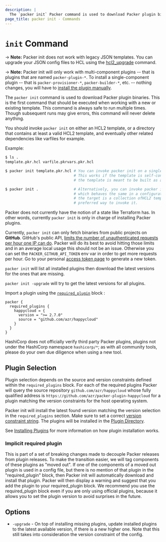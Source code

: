 ```yaml
---
description: |
  The `packer init` Packer command is used to download Packer plugin binaries.
page_title: packer init - Commands
---
```


# `init` Command

-> **Note:** Packer init does not work with legacy JSON templates. You can
upgrade your JSON config files to HCL using the [hcl2_upgrade](/packer/docs/commands/hcl2_upgrade) command.

-> **Note:** Packer init will only work with multi-component plugins -- that is
plugins that are named `packer-plugin-*`. To install a single-component plugin --
that is `packer-provisioner-*`, `packer-builder-*`, etc. -- nothing changes, you will
have to [install the plugin manually](/packer/docs/plugins#installing-plugins).

The `packer init` command is used to download Packer plugin binaries. This is
the first command that should be executed when working with a new or existing
template. This command is always safe to run multiple times. Though subsequent
runs may give errors, this command will never delete anything.

You should invoke `packer init` on either an HCL2 template, or a directory that contains
at least a valid HCL2 template, and eventually other related dependencies like varfiles
for example.

Example:

```sh
$ ls .
template.pkr.hcl varfile.pkrvars.pkr.hcl

$ packer init template.pkr.hcl # You can invoke packer init on a single template in this case
                               # This works if the template is self-contained, but may fail if
                               # the template is meant to be built as a bundle of partials.

$ packer init .                # Alternatively, you can invoke packer init on a directory instead,
                               # which behaves the same in a configuration like this one, but if
                               # the target is a collection ofHCL2 templates, this is the
                               # preferred way to invoke it.
```

Packer does not currently have the notion of a state like Terraform has. In other words,
currently `packer init` is only in charge of installing Packer plugins.

Currently, `packer init` can only fetch binaries from public projects on **GitHub**. GitHub's public API, [limits the number of unauthenticated requests
per hour one IP can
do](https://docs.github.com/en/developers/apps/rate-limits-for-github-apps#normal-user-to-server-rate-limits).
Packer will do its best to avoid hitting those limits and in an average local
usage this should not be an issue. Otherwise you can set the
`PACKER_GITHUB_API_TOKEN` env var in order to get more requests per hour. Go to
your personal [access token page](https://github.com/settings/tokens) to
generate a new token.

`packer init` will list all installed plugins then download the latest versions
for the ones that are missing.

`packer init -upgrade` will try to get the latest versions for all plugins.

Import a plugin using the [`required_plugin`](/packer/docs/templates/hcl_templates/blocks/packer#specifying-plugin-requirements)
block :

```hcl
packer {
  required_plugins {
    happycloud = {
      version = ">= 2.7.0"
      source = "github.com/azr/happycloud"
    }
  }
}
```

HashiCorp does not officially verify third party Packer plugins, plugins not under the HashiCorp namespace `hashicorp/*`; as with all community tools, please do your own due diligence when using a new tool.

## Plugin Selection

Plugin selection depends on the source and version constraints defined within the `required_plugins` block.
For each of the required plugins Packer will query the source repository `github.com/azr/happycloud` whose fully qualified address
is `https://github.com/azr/packer-plugin-happycloud` for a plugin matching the version constraints for the host operating system.

Packer init will install the latest found version matching the version selection
in the `required_plugins` section. Make sure to set a correct [version
constraint
string](/packer/docs/templates/hcl_templates/blocks/packer#version-constraints). The
plugins will be installed in the [Plugin
Directory](/packer/docs/configure#packer-s-plugin-directory).

See [Installing Plugins](/packer/docs/plugins#installing-plugins) for more information on how plugin installation works.

### Implicit required plugin

This is part of a set of breaking changes made to decouple Packer releases from
plugin releases. To make the transition easier, we will tag components of these
plugins as "moved out". If one of the components of a moved out plugin is used
in a config file, but there is no mention of that plugin in the
"required_plugin" block, then Packer init will automatically download and
install that plugin. Packer will then display a warning and suggest that you
add the plugin to your required_plugin block. We recommend you use the
required_plugin block even if you are only using official plugins, because it
allows you to set the plugin version to avoid surprises in the future.

## Options

- `-upgrade` - On top of installing missing plugins, update installed plugins to
  the latest available version, if there is a new higher one. Note that this
  still takes into consideration the version constraint of the config.
